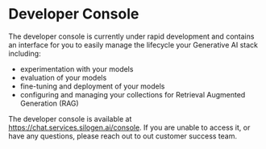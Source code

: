 # Developer Console

The developer console is currently under rapid development and contains an interface for you to easily manage the lifecycle your Generative AI stack including:

- experimentation with your models
- evaluation of your models
- fine-tuning and deployment of your models
- configuring and managing your collections for Retrieval Augmented Generation (RAG)

The developer console is available at https://chat.services.silogen.ai/console. If you are unable to access it, or have any questions, please reach out to out customer success team.
